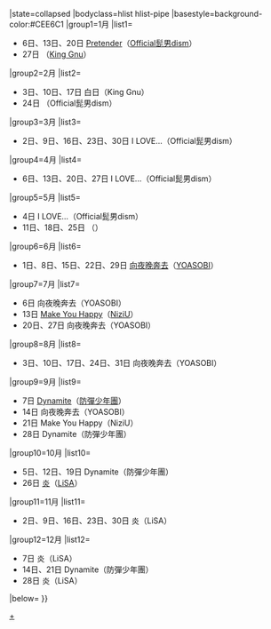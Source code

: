 {{Navbox
|name=Oricon單曲串流週榜冠軍 (2020年)
|title=[[Oricon公信榜|Oricon]]單曲串流週榜冠軍作品及獲得者{{#if:{{{1|}}}|（{{{1|}}}）|}}
|state=<includeonly>collapsed</includeonly>
|bodyclass=hlist hlist-pipe
|basestyle=background-color:#CEE6C1
|group1=1月
|list1=
* 6日、13日、20日 [[Pretender]]（[[Official髭男dism]]）
* 27日 {{link-ja|白日 (King Gnu歌曲)|白日 (King Gnuの曲)|白日}}（[[King Gnu]]）
|group2=2月
|list2= 
* 3日、10日、17日 白日（King Gnu）
* 24日 {{link-ja|I LOVE...|I LOVE...}}（Official髭男dism）
|group3=3月
|list3= 
* 2日、9日、16日、23日、30日 I LOVE...（Official髭男dism）
|group4=4月
|list4= 
* 6日、13日、20日、27日 I LOVE...（Official髭男dism）
|group5=5月
|list5= 
* 4日 I LOVE...（Official髭男dism）
* 11日、18日、25日 {{link-ja|香水 (瑛人單曲)|香水 (瑛人の曲)|香水}}（{{link-ja|瑛人|瑛人}}）
|group6=6月
|list6= 
* 1日、8日、15日、22日、29日 [[向夜晚奔去]]（[[YOASOBI]]）
|group7=7月
|list7= 
* 6日 向夜晚奔去（YOASOBI）
* 13日 [[Make You Happy]]（[[NiziU]]）
* 20日、27日 向夜晚奔去（YOASOBI）
|group8=8月
|list8= 
* 3日、10日、17日、24日、31日 向夜晚奔去（YOASOBI）
|group9=9月
|list9= 
* 7日 [[Dynamite (防弹少年团歌曲)|Dynamite]]（[[防彈少年團]]）
* 14日 向夜晚奔去（YOASOBI）
* 21日 Make You Happy（NiziU）
* 28日 Dynamite（防彈少年團）
|group10=10月
|list10= 
* 5日、12日、19日 Dynamite（防彈少年團）
* 26日 [[炎 (歌曲)|炎]]（[[LiSA]]）
|group11=11月
|list11= 
* 2日、9日、16日、23日、30日 炎（LiSA）
|group12=12月
|list12=
* 7日 炎（LiSA）
* 14日、21日 Dynamite（防彈少年團）
* 28日 炎（LiSA）
|below={{Oricon單曲週榜冠軍/年份別模板}}
}}<noinclude>
{{collapsible option}}
[[Category:2020年Oricon單曲串流週榜冠軍作品|+]]</noinclude>